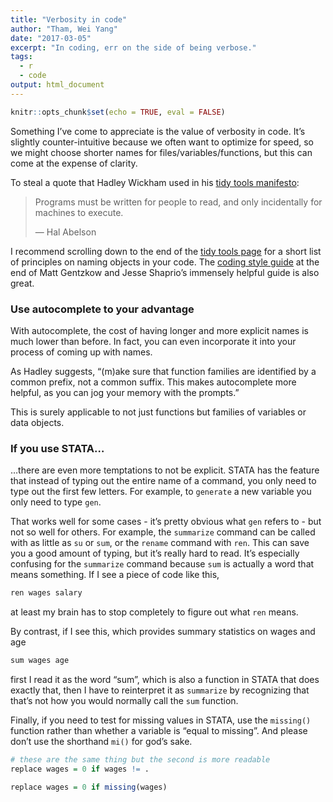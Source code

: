 ```yaml
---
title: "Verbosity in code"
author: "Tham, Wei Yang"
date: "2017-03-05"
excerpt: "In coding, err on the side of being verbose."
tags: 
  - r
  - code
output: html_document
---
```


```r
knitr::opts_chunk$set(echo = TRUE, eval = FALSE)
```

Something I've come to appreciate is the value of verbosity in code. It's slightly counter-intuitive because we often want to optimize for speed, so we might choose shorter names for files/variables/functions, but this can come at the expense of clarity. 

To steal a quote that Hadley Wickham used in his [tidy tools manifesto](https://cran.r-project.org/web/packages/tidyverse/vignettes/manifesto.html): 

> Programs must be written for people to read, and only incidentally
> for machines to execute.
> 
> --- Hal Abelson

I recommend scrolling down to the end of the [tidy tools page](https://cran.r-project.org/web/packages/tidyverse/vignettes/manifesto.html) for a short list of principles on naming objects in your code. The [coding style guide](http://www.brown.edu/Research/Shapiro/pdfs/CodeAndData.pdf) at the end of Matt Gentzkow and Jesse Shaprio's immensely helpful guide is also great. 

### Use autocomplete to your advantage

With autocomplete, the cost of having longer and more explicit names is much lower than before. In fact, you can even incorporate it into your process of coming up with names. 

As Hadley suggests, "(m)ake sure that function families are identified by a common prefix, not a common suffix. This makes autocomplete more helpful, as you can jog your memory with the prompts." 

This is surely applicable to not just functions but families of variables or data objects. 

### If you use STATA...

...there are even more temptations to not be explicit. STATA has the feature that instead of typing out the entire name of a command, you only need to type out the first few letters. For example, to `generate` a new variable you only need to type `gen`. 

That works well for some cases - it's pretty obvious what `gen` refers to - but not so well for others. For example, the `summarize` command can be called with as little as `su` or `sum`, or the `rename` command with `ren`. This can save you a good amount of typing, but it's really hard to read. It's especially confusing for the `summarize` command because `sum` is actually a word that means something. If I see a piece of code like this,

```r
ren wages salary
```

at least my brain has to stop completely to figure out what `ren` means. 

By contrast, if I see this, which provides summary statistics on wages and age

```r
sum wages age 
```

first I read it as the word "sum", which is also a function in STATA that does exactly that, then I have to reinterpret it as `summarize` by recognizing that that's not how you would normally call the `sum` function. 

Finally, if you need to test for missing values in STATA, use the `missing()` function rather than whether a variable is "equal to missing". And please don't use the shorthand `mi()` for god's sake. 

```r
# these are the same thing but the second is more readable
replace wages = 0 if wages != . 

replace wages = 0 if missing(wages)
```






